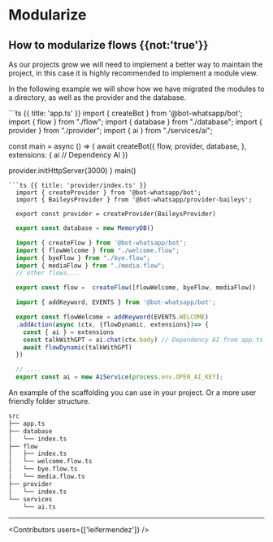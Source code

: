 

# Modularize

## How to modularize flows {{not:'true'}}

As our projects grow we will need to implement a better way to maintain the project, in this case it is highly recommended to implement a module view.

In the following example we will show how we have migrated the modules to a directory, as well as the provider and the database.

<CodeGroup>
```ts {{ title: 'app.ts' }}
  import { createBot } from '@bot-whatsapp/bot';
  import { flow } from "./flow";
  import { database } from "./database";
  import { provider } from "./provider";
  import { ai } from "./services/ai";

  const main = async () => {
  await createBot({
          flow,
          provider,
          database,
      },
          extensions: {
          ai // Dependency AI 
      })

  provider.initHttpServer(3000)
}
main()
```
```ts {{ title: 'provider/index.ts' }}
  import { createProvider } from '@bot-whatsapp/bot';
  import { BaileysProvider } from '@bot-whatsapp/provider-baileys';

  export const provider = createProvider(BaileysProvider)
```
```ts {{ title: 'database/index.ts' }}
  export const database = new MemoryDB()
```
```ts {{ title: 'flow/index.ts' }}
  import { createFlow } from '@bot-whatsapp/bot';
  import { flowWelcome } from "./welcome.flow";
  import { byeFlow } from "./bye.flow";
  import { mediaFlow } from "./media.flow";
  // other flows....

  export const flow =  createFlow([flowWelcome, byeFlow, mediaFlow])
```
```ts {{ title: 'flow/welcome.flow.ts' }}
  import { addKeyword, EVENTS } from '@bot-whatsapp/bot';

  export const flowWelcome = addKeyword(EVENTS.WELCOME)
  .addAction(async (ctx, {flowDynamic, extensions})=> {
    const { ai } = extensions
    const talkWithGPT = ai.chat(ctx.body) // Dependency AI from app.ts
    await flowDynamic(talkWithGPT)
  })
```
```ts {{ title: 'services/ai.ts' }}
  // ....
  export const ai = new AiService(process.env.OPEN_AI_KEY);
```
</CodeGroup>

An example of the scaffolding you can use in your project. Or a more user friendly folder structure.

```bash {{title:'Tree'}}
src
├── app.ts
├── database
│   └── index.ts
├── flow
│   ├── index.ts
│   └── welcome.flow.ts
│   └── bye.flow.ts
│   └── media.flow.ts
├── provider
│   └── index.ts
└── services
    └── ai.ts
```
----

<Guides />

<Resources />

<Contributors users={['leifermendez']} />